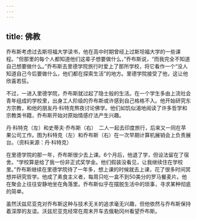 ```yaml
---
---
---
```

title: 佛教
---




乔布斯考虑过去斯坦福大学读书，他在高中时期曾经上过斯坦福大学的一些课程。“但那里的每个人都知道他们这辈子想要做什么，”乔布斯说，“而我完全不知道自己想要做什么。”乔布斯去里德学院旅行时爱上了那所学校，将它看作一个“没人知道自己今后要做什么，他们都在探索生活”的地方。里德学院接受了他，这让他欣喜若狂。

不过，一进入里德学院，乔布斯就过起了隐士般的生活。在一个学生多由上流社会青年组成的学校里，出身工人阶级的乔布斯或许感到自己格格不入。他开始研究东方宗教，和他的朋友丹·科特克熬夜讨论佛学。他们如饥似渴地阅读了许多哲学和宗教类书籍，乔布斯开始对原始情感疗法产生兴趣。



丹·科特克（左）和史蒂夫·乔布斯（右）　二人一起去印度旅行，后来又一同在苹果公司工作。图为科特克（左）和乔布斯（右）在一次早期计算机展销会上负责展台。（资料来源：丹·科特克）

在里德学院的那一年，乔布斯很少去上课。6个月后，他退了学，但设法留在了宿舍。“学校算是给了我一份非正式奖学金。他们假装没看见，让我继续住在学校里。”乔布斯继续在里德学院待了一年多，想上课的时候就去上课，花了很多时间冥想并研究哲学。他成了素食主义者，每周只吃一盒不到50美分的罗马餐麦片。他在聚会上往往安静地坐在角落里。乔布斯似乎在摆脱生活中的琐事，寻求某种彻底的简单。

虽然沃兹尼亚克对乔布斯这种与技术无关的追求毫无兴趣，但他依然与乔布斯保持着深厚的友谊。沃兹尼亚克经常在周末开车去俄勒冈州看望乔布斯。